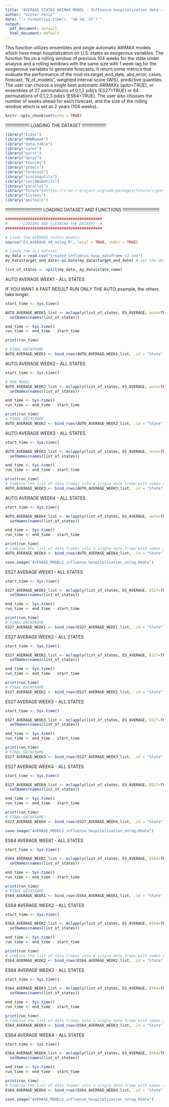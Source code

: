 ```yaml
---
title: "AVERAGE STATES ARIMAX MODEL - Influenza hospitalization data - no log-back transformation"
author: "Victor Felix"
date: "`r format(Sys.time(), '%B %d, %Y')`"
output:
  pdf_document: default
  html_document: default
---
```


This function utilizes ensembles and single automatic ARIMAX models which have mean hospitalization on U.S. states as exogenous variables. The function fits on a rolling window of previous 104 weeks for the state under analysis and a rolling windows with the same size with 1 week-lag for the exogenous variables to generate forecasts. It return some metrics that evaluate the performance of the mod
els:target_end_date, abs_error, cases, forecast, 'N_of_models", weighted interval score (WIS), predictive quantiles. The user can choose a  single best automatic ARIMAXs (auto=TRUE), or ensembles of 27 permutations of 0,1,2 pdq's (ES27=TRUE) or 64 permutations of 0,1,2,3 pdq's (ES64=TRUE). The user also chooses the number of weeks ahead for each forecast, and the size of the rolling window which is set as 2 years (104 weeks).

```r
knitr::opts_chunk$set(echo = TRUE)
```
!!!!!!!!!!!!!!!!!!!
LOADING THE DATASET
!!!!!!!!!!!!!!!!!!!
```r
library("tidyr")
library("MMWRweek")
library("data.table")
library("caret")
library("purrr")
library("dplyr")
library("tseries")
library("gtools")
library("forecast")
library("scoringutils")
library("covidHubUtils")
library("parallel")
library("future")#https://cran.r-project.org/web/packages/future/vignettes/future-4-issues.html
library("listenv")
library("epitools")
```
!!!!!!!!!!!!!!!!!!!!!!!!!!!!!
LOADING DATASET AND FUNCTIONS 
!!!!!!!!!!!!!!!!!!!!!!!!!!!!!

```r
###########################################
#       LOADING AND CLEANING THE DATASET  #        
###########################################

# Loads the AVERAGE states models
source("ES_AVERAGE_48_nolog.R", local = TRUE, chdir = TRUE)

# Loads the ILI dataset
my_data = read.csv("treated_influenza_hosp_dataframe_v2.csv")
my_data$target_end_date<-as.Date(my_data$target_end_date) # set the dates as dates

list_of_states <- split(my_data, my_data$state_name)

```

AUTO AVERAGE WEEK1 - ALL STATES

IF YOU WANT A FAST RESULT RUN ONLY THE AUTO_example, the others take longer.

```r

start_time <- Sys.time()

AUTO_AVERAGE_WEEK1_list <- mclapply(list_of_states, ES_AVERAGE, auto=TRUE, n_weeks_ahead=1,list_of_states=list_of_states,week_lag=1, mc.cores=2)%>%
  setNames(names(list_of_states))

end_time <- Sys.time()
run_time <- end_time - start_time

print(run_time)

# FINAL DATAFRAME
AUTO_AVERAGE_WEEK1 <- bind_rows(AUTO_AVERAGE_WEEK1_list, .id = "State")

```

AUTO AVERAGE WEEK2 - ALL STATES

```r
start_time <- Sys.time()

# RUN MODEL 
AUTO_AVERAGE_WEEK2_list <- mclapply(list_of_states, ES_AVERAGE, auto=TRUE, n_weeks_ahead=2,list_of_states=list_of_states,week_lag=1, mc.cores=2)%>%
  setNames(names(list_of_states))

end_time <- Sys.time()
run_time <- end_time - start_time

print(run_time)
# FINAL DATAFRAME
AUTO_AVERAGE_WEEK2 <- bind_rows(AUTO_AVERAGE_WEEK2_list, .id = "State")
```

AUTO AVERAGE WEEK3 - ALL STATES

```r
start_time <- Sys.time()

AUTO_AVERAGE_WEEK3_list <- mclapply(list_of_states, ES_AVERAGE, auto=TRUE, n_weeks_ahead=3,list_of_states=list_of_states,week_lag=1, mc.cores=2)%>%
  setNames(names(list_of_states))

end_time <- Sys.time()
run_time <- end_time - start_time

print(run_time)
# Combine the list of data frames into a single data frame with names as a column
AUTO_AVERAGE_WEEK3 <- bind_rows(AUTO_AVERAGE_WEEK3_list, .id = "State")
```

AUTO AVERAGE WEEK4 - ALL STATES

```r
start_time <- Sys.time()

AUTO_AVERAGE_WEEK4_list <- mclapply(list_of_states, ES_AVERAGE, auto=TRUE, n_weeks_ahead=4,list_of_states=list_of_states,week_lag=1, mc.cores=2)%>%
  setNames(names(list_of_states))

end_time <- Sys.time()
run_time <- end_time - start_time

print(run_time)
# Combine the list of data frames into a single data frame with names as a column
AUTO_AVERAGE_WEEK4 <- bind_rows(AUTO_AVERAGE_WEEK4_list, .id = "State")
```

```r
save.image("AVERAGE_MODELS_influenza_hospitalization_nolog.Rdata")
```

ES27 AVERAGE WEEK1 - ALL STATES

```r
start_time <- Sys.time()

ES27_AVERAGE_WEEK1_list <- mclapply(list_of_states, ES_AVERAGE, ES27=TRUE, n_weeks_ahead=1,list_of_states=list_of_states,week_lag=1, mc.cores=2)%>%
  setNames(names(list_of_states))

end_time <- Sys.time()
run_time <- end_time - start_time

print(run_time)
# FINAL DATAFRAME
ES27_AVERAGE_WEEK1 <- bind_rows(ES27_AVERAGE_WEEK1_list, .id = "State")
```

ES27 AVERAGE WEEK2 - ALL STATES

```r
start_time <- Sys.time()

ES27_AVERAGE_WEEK2_list <- mclapply(list_of_states, ES_AVERAGE, ES27=TRUE, n_weeks_ahead=2,list_of_states=list_of_states,week_lag=1, mc.cores=2)%>%
  setNames(names(list_of_states))

end_time <- Sys.time()
run_time <- end_time - start_time

print(run_time)
# FINAL DATAFRAME
ES27_AVERAGE_WEEK2 <- bind_rows(ES27_AVERAGE_WEEK2_list, .id = "State")
```

ES27 AVERAGE WEEK3 - ALL STATES

```r
start_time <- Sys.time()

ES27_AVERAGE_WEEK3_list <- mclapply(list_of_states, ES_AVERAGE, ES27=TRUE, n_weeks_ahead=3,list_of_states=list_of_states,week_lag=1, mc.cores=2)%>%
  setNames(names(list_of_states))

end_time <- Sys.time()
run_time <- end_time - start_time

print(run_time)
# FINAL DATAFRAME
ES27_AVERAGE_WEEK3 <- bind_rows(ES27_AVERAGE_WEEK3_list, .id = "State")
```

ES27 AVERAGE WEEK4 - ALL STATES

```r
start_time <- Sys.time()

ES27_AVERAGE_WEEK4_list <- mclapply(list_of_states, ES_AVERAGE, ES27=TRUE, n_weeks_ahead=4,list_of_states=list_of_states,week_lag=1, mc.cores=2)%>%
  setNames(names(list_of_states))

end_time <- Sys.time()
run_time <- end_time - start_time

print(run_time)
# FINAL DATAFRAME
ES27_AVERAGE_WEEK4 <- bind_rows(ES27_AVERAGE_WEEK4_list, .id = "State")
```

```r
save.image("AVERAGE_MODELS_influenza_hospitalization_nolog.Rdata")
```

ES64 AVERAGE WEEK1 - ALL STATES

```r
start_time <- Sys.time()

ES64_AVERAGE_WEEK1_list <- mclapply(list_of_states, ES_AVERAGE, ES64=TRUE, n_weeks_ahead=1,list_of_states=list_of_states, mc.cores=2,week_lag=1)%>%
  setNames(names(list_of_states))

end_time <- Sys.time()
run_time <- end_time - start_time

print(run_time)
# FINAL DATAFRAME
ES64_AVERAGE_WEEK1 <- bind_rows(ES64_AVERAGE_WEEK1_list, .id = "State")
```

ES64 AVERAGE WEEK2 - ALL STATES

```r
start_time <- Sys.time()

ES64_AVERAGE_WEEK2_list <- mclapply(list_of_states, ES_AVERAGE, ES64=TRUE, n_weeks_ahead=2,list_of_states=list_of_states, mc.cores=2,week_lag=1)%>%
  setNames(names(list_of_states))

end_time <- Sys.time()
run_time <- end_time - start_time

print(run_time)
# Combine the list of data frames into a single data frame with names as a column
ES64_AVERAGE_WEEK2 <- bind_rows(ES64_AVERAGE_WEEK2_list, .id = "State")

```

ES64 AVERAGE WEEK3 - ALL STATES

```r
start_time <- Sys.time()

ES64_AVERAGE_WEEK3_list <- mclapply(list_of_states, ES_AVERAGE, ES64=TRUE, n_weeks_ahead=3,list_of_states=list_of_states, mc.cores=2,week_lag=1)%>%
  setNames(names(list_of_states))

end_time <- Sys.time()
run_time <- end_time - start_time

print(run_time)
# Combine the list of data frames into a single data frame with names as a column
ES64_AVERAGE_WEEK3 <- bind_rows(ES64_AVERAGE_WEEK3_list, .id = "State")

```

ES64 AVERAGE WEEK4 - ALL STATES

```r
start_time <- Sys.time()

ES64_AVERAGE_WEEK4_list <- mclapply(list_of_states, ES_AVERAGE, ES64=TRUE, n_weeks_ahead=4,list_of_states=list_of_states, mc.cores=2,week_lag=1)%>%
  setNames(names(list_of_states))

end_time <- Sys.time()
run_time <- end_time - start_time

print(run_time)
# Combine the list of data frames into a single data frame with names as a column
ES64_AVERAGE_WEEK4 <- bind_rows(ES64_AVERAGE_WEEK4_list, .id = "State")

```

```r
save.image("AVERAGE_MODELS_influenza_hospitalization_nolog.Rdata")
```
